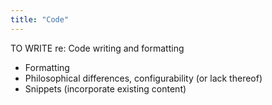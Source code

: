 ```yaml
---
title: "Code"
---
```


TO WRITE re: Code writing and formatting

* Formatting
* Philosophical differences, configurability (or lack thereof)
* Snippets (incorporate existing content)
